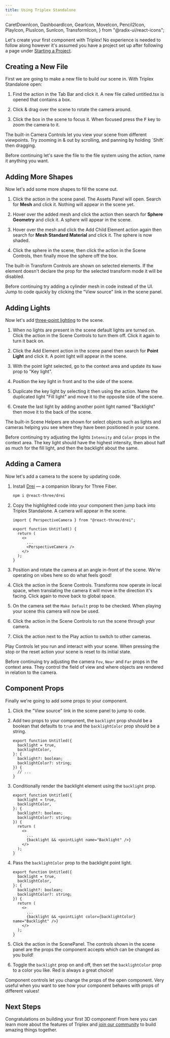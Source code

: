 ```yaml
---
title: Using Triplex Standalone
---
```


  CaretDownIcon,
  DashboardIcon,
  GearIcon,
  MoveIcon,
  Pencil2Icon,
  PlayIcon,
  PlusIcon,
  SunIcon,
  TransformIcon,
} from "@radix-ui/react-icons";

Let's create your first component with Triplex! No experience is needed to follow along however it's assumed you have a project set up after following a page under [Starting a Project](/docs/get-started/starting-a-project).

## Creating a New File

First we are going to make a new file to build our scene in. With Triplex Standalone open:

1. Find the <ActionLink icon={PlusIcon} href="/docs/building-your-scene/learn-the-ui/other#new-file" name="New File" /> action in the Tab Bar and click it. A new file called untitled.tsx is opened that contains a box.

1. Click & drag over the scene to rotate the camera around.

1. Click the box in the scene to focus it. When focused press the <Kbd>F</Kbd> key to zoom the camera to it.

<KnowledgeCallout>
  The built-in Camera Controls let you view your scene from different
  viewpoints. Try zooming in & out by scrolling, and panning by holding `Shift`
  then dragging.
</KnowledgeCallout>

Before continuing let's save the file to the file system using the <ActionLink icon="⌘ + S" href="/docs/building-your-scene/learn-the-ui/other#save" name="Save" /> action, name it anything you want.

## Adding More Shapes

Now let's add some more shapes to fill the scene out.

1. Click the <ActionLink icon={PlusIcon} href="/docs/building-your-scene/learn-the-ui/scene-panel#add-element" name="Add Element" /> action in the scene panel. The Assets Panel will open. Search for **Mesh** and click it. Nothing will appear in the scene yet.

1. Hover over the added mesh and click the <ActionLink icon={PlusIcon} href="/docs/building-your-scene/learn-the-ui/scene-panel#add-child-element" name="Add Child Element" /> action then search for **Sphere Geometry** and click it. A sphere will appear in the scene.

1. Hover over the mesh and click the Add Child Element action again then search for **Mesh Standard Material** and click it. The sphere is now shaded.

1. Click the sphere in the scene, then click the <ActionLink icon={MoveIcon} href="/docs/building-your-scene/learn-the-ui/scene#translate" name="Translate" /> action in the Scene Controls, then finally move the sphere off the box.

<KnowledgeCallout>
  The built-in Transform Controls are shown on selected elements. If the element
  doesn't declare the prop for the selected transform mode it will be disabled.
</KnowledgeCallout>

Before continuing try adding a cylinder mesh in code instead of the UI. Jump to code quickly by clicking the "View source" link in the scene panel.

## Adding Lights

Now let's add [three-point lighting](https://en.wikipedia.org/wiki/Three-point_lighting) to the scene.

1. When no lights are present in the scene default lights are turned on. Click the <ActionLink icon={SunIcon} href="/docs/building-your-scene/learn-the-ui/scene#turn-onoff-default-lights" name="Turn Off Default Lights" /> action in the Scene Controls to turn them off. Click it again to turn it back on.

1. Click the Add Element action in the scene panel then search for **Point Light** and click it. A point light will appear in the scene.

1. With the point light selected, go to the context area and update its `Name` prop to "Key light".

1. Position the key light in front and to the side of the scene.

1. Duplicate the key light by selecting it then using the <ActionLink icon="⌘ + D" href="/docs/building-your-scene/learn-the-ui/scene-panel#duplicate-element" name="Duplicate Element" /> action. Name the duplicated light "Fill light" and move it to the opposite side of the scene.

1. Create the last light by adding another point light named "Backlight" then move it to the back of the scene.

<KnowledgeCallout>
  The built-in Scene Helpers are shown for select objects such as lights and
  cameras helping you see where they have been positioned in your scene.
</KnowledgeCallout>

Before continuing try adjusting the lights `Intensity` and `Color` props in the context area. The key light should have the highest intensity, then about half as much for the fill light, and then the backlight about the same.

## Adding a Camera

Now let's add a camera to the scene by updating code.

1. Install [Drei](https://github.com/pmndrs/drei) — a companion library for Three Fiber.

   ```bash filename="Terminal"
   npm i @react-three/drei
   ```

1. Copy the highlighted code into your component then jump back into Triplex Standalone. A camera will appear in the scene.

   ```tsx filename="new-scene.tsx" {1,7}
   import { PerspectiveCamera } from "@react-three/drei";

   export function Untitled() {
     return (
       <>
         ...
         <PerspectiveCamera />
       </>
     );
   }
   ```

1. Position and rotate the camera at an angle in-front of the scene. We're operating on vibes here so do what feels good!

1. Click the <ActionLink icon={WorldSpaceIcon} href="/docs/building-your-scene/learn-the-ui/scene#set-worldlocal-transform" name="Set Local Transform" /> action in the Scene Controls. Transforms now operate in local space, when translating the camera it will move in the direction it's facing. Click again to move back to global space.

1. On the camera set the `Make Default` prop to be checked. When playing your scene this camera will now be used.

1. Click the <ActionLink icon={PlayIcon} href="/docs/building-your-scene/learn-the-ui/scene#play-scene" name="Play" /> action in the Scene Controls to run the scene through your camera.

1. Click the <ActionLink icon={GearIcon} href="/docs/building-your-scene/learn-the-ui/scene#play-options" name="Settings" /> action next to the Play action to switch to other cameras.

<KnowledgeCallout>
  Play Controls let you run and interact with your scene. When pressing the stop
  or the reset action your scene is reset to its initial state.
</KnowledgeCallout>

Before continuing try adjusting the camera `Fov`, `Near` and `Far` props in the context area. They control the field of view and where objects are rendered in relation to the camera.

## Component Props

Finally we're going to add some props to your component.

1. Click the "View source" link in the scene panel to jump to code.

1. Add two props to your component, the `backlight` prop should be a boolean that defaults to `true` and the `backlightColor` prop should be a string.

   ```tsx filename="new-scene.tsx" {2,3,5,6}
   export function Untitled({
     backlight = true,
     backlightColor,
   }: {
     backlight?: boolean;
     backlightColor?: string;
   }) {
     // ...
   }
   ```

1. Conditionally render the backlight element using the `backlight` prop.

   ```tsx filename="new-scene.tsx" {11}
   export function Untitled({
     backlight = true,
     backlightColor,
   }: {
     backlight?: boolean;
     backlightColor?: string;
   }) {
     return (
       <>
         ...
         {backlight && <pointLight name="Backlight" />}
       </>
     );
   }
   ```

1. Pass the `backlightColor` prop to the backlight point light.

   ```tsx filename="new-scene.tsx" {/color={backlightColor}/}
   export function Untitled({
     backlight = true,
     backlightColor,
   }: {
     backlight?: boolean;
     backlightColor?: string;
   }) {
     return (
       <>
         ...
         {backlight && <pointLight color={backlightColor} name="Backlight" />}
       </>
     );
   }
   ```

1. Click the <ActionLink icon={Pencil2Icon} href="/docs/building-your-scene/learn-the-ui/scene-panel#openclose-component-controls" name="Component Controls" /> action in the ScenePanel. The controls shown in the scene panel are the props the component accepts which can be changed as you build!

1. Toggle the `backlight` prop on and off, then set the `backlightColor` prop to a color you like. Red is always a great choice!

<KnowledgeCallout>
  Component controls let you change the props of the open component. Very useful
  when you want to see how your component behaves with props of different
  values!
</KnowledgeCallout>

## Next Steps

Congratulations on building your first 3D component! From here you can learn more about the features of Triplex and [join our community](/docs/community) to build amazing things together.

<PagesList route="/docs/building-your-scene" variant="grid" />
